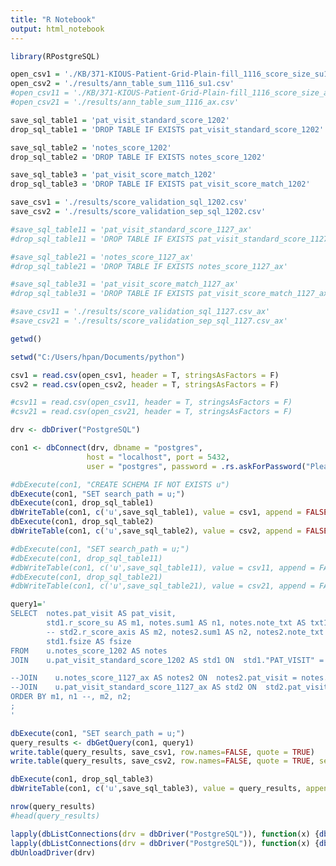 ```yaml
---
title: "R Notebook"
output: html_notebook
---
```



```r
library(RPostgreSQL)
```

```r
open_csv1 = './KB/371-KIOUS-Patient-Grid-Plain-fill_1116_score_size_su1.csv'
open_csv2 = './results/ann_table_sum_1116_su1.csv'
#open_csv11 = './KB/371-KIOUS-Patient-Grid-Plain-fill_1116_score_size_axis.csv'
#open_csv21 = './results/ann_table_sum_1116_ax.csv'

save_sql_table1 = 'pat_visit_standard_score_1202'
drop_sql_table1 = 'DROP TABLE IF EXISTS pat_visit_standard_score_1202'

save_sql_table2 = 'notes_score_1202'
drop_sql_table2 = 'DROP TABLE IF EXISTS notes_score_1202'

save_sql_table3 = 'pat_visit_score_match_1202'
drop_sql_table3 = 'DROP TABLE IF EXISTS pat_visit_score_match_1202'

save_csv1 = './results/score_validation_sql_1202.csv'
save_csv2 = './results/score_validation_sep_sql_1202.csv'

#save_sql_table11 = 'pat_visit_standard_score_1127_ax'
#drop_sql_table11 = 'DROP TABLE IF EXISTS pat_visit_standard_score_1127_ax'

#save_sql_table21 = 'notes_score_1127_ax'
#drop_sql_table21 = 'DROP TABLE IF EXISTS notes_score_1127_ax'

#save_sql_table31 = 'pat_visit_score_match_1127_ax'
#drop_sql_table31 = 'DROP TABLE IF EXISTS pat_visit_score_match_1127_ax'

#save_csv11 = './results/score_validation_sql_1127.csv_ax'
#save_csv21 = './results/score_validation_sep_sql_1127.csv_ax'
```

```r
getwd()
```

```r
setwd("C:/Users/hpan/Documents/python")
```

```r
csv1 = read.csv(open_csv1, header = T, stringsAsFactors = F)
csv2 = read.csv(open_csv2, header = T, stringsAsFactors = F)

#csv11 = read.csv(open_csv11, header = T, stringsAsFactors = F)
#csv21 = read.csv(open_csv21, header = T, stringsAsFactors = F)
```


```r
drv <- dbDriver("PostgreSQL")
```

```r
con1 <- dbConnect(drv, dbname = "postgres",
                 host = "localhost", port = 5432,
                 user = "postgres", password = .rs.askForPassword("Please Enter the localhost postgres Password:"))
```

```r
#dbExecute(con1, "CREATE SCHEMA IF NOT EXISTS u")
dbExecute(con1, "SET search_path = u;")
dbExecute(con1, drop_sql_table1)
dbWriteTable(con1, c('u',save_sql_table1), value = csv1, append = FALSE, row.names = FALSE)
dbExecute(con1, drop_sql_table2)
dbWriteTable(con1, c('u',save_sql_table2), value = csv2, append = FALSE, row.names = FALSE)

#dbExecute(con1, "SET search_path = u;")
#dbExecute(con1, drop_sql_table11)
#dbWriteTable(con1, c('u',save_sql_table11), value = csv11, append = FALSE, row.names = FALSE)
#dbExecute(con1, drop_sql_table21)
#dbWriteTable(con1, c('u',save_sql_table21), value = csv21, append = FALSE, row.names = FALSE)
```

```r
query1='
SELECT  notes.pat_visit AS pat_visit, 
        std1.r_score_su AS m1, notes.sum1 AS n1, notes.note_txt AS txt1, 
        -- std2.r_score_axis AS m2, notes2.sum1 AS n2, notes2.note_txt AS txt2,
        std1.fsize AS fsize
FROM    u.notes_score_1202 AS notes
JOIN    u.pat_visit_standard_score_1202 AS std1 ON  std1."PAT_VISIT" = notes.pat_visit

--JOIN    u.notes_score_1127_ax AS notes2 ON  notes2.pat_visit = notes.pat_visit
--JOIN    u.pat_visit_standard_score_1127_ax AS std2 ON  std2.pat_visit = notes.pat_visit
ORDER BY m1, n1 --, m2, n2;
;
'
```



```r
dbExecute(con1, "SET search_path = u;")
query_results <- dbGetQuery(con1, query1)
write.table(query_results, save_csv1, row.names=FALSE, quote = TRUE)
write.table(query_results, save_csv2, row.names=FALSE, quote = TRUE, sep = "|")

dbExecute(con1, drop_sql_table3)
dbWriteTable(con1, c('u',save_sql_table3), value = query_results, append = FALSE, row.names = FALSE)

nrow(query_results)
#head(query_results)
```



```r
lapply(dbListConnections(drv = dbDriver("PostgreSQL")), function(x) {dbDisconnect(con = x)})
lapply(dbListConnections(drv = dbDriver("PostgreSQL")), function(x) {dbDisconnect(con1 = x)})
dbUnloadDriver(drv)
```
